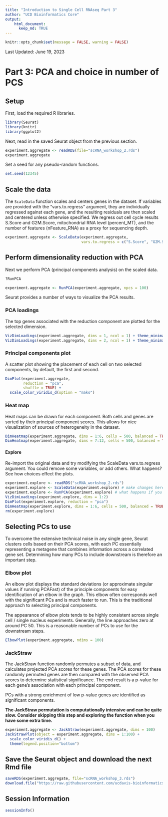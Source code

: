 ```yaml
---
title: "Introduction to Single Cell RNAseq Part 3"
author: "UCD Bioinformatics Core"
output:
    html_document:
      keep_md: TRUE
---
```


```r
knitr::opts_chunk$set(message = FALSE, warning = FALSE)
```

Last Updated: June 19, 2023

# Part 3: PCA and choice in number of PCS

## Setup

First, load the required R libraries.
```r
library(Seurat)
library(knitr)
library(ggplot2)
```

Next, read in the saved Seurat object from the previous section.
```r
experiment.aggregate <- readRDS(file="scRNA_workshop_2.rds")
experiment.aggregate
```

Set a seed for any pseudo-random functions.
```r
set.seed(12345)
```

## Scale the data

The `ScaleData` function scales and centers genes in the dataset. If variables are provided with the "vars.to.regress" argument, they are individually regressed against each gene, and the resulting residuals are then scaled and centered unless otherwise specified. We regress out cell cycle results S.Score and G2M.Score, mitochondrial RNA level (percent_MT), and the number of features (nFeature_RNA) as a proxy for sequencing depth.

```r
experiment.aggregate <- ScaleData(experiment.aggregate,
                                  vars.to.regress = c("S.Score", "G2M.Score", "percent_MT", "nFeature_RNA"))
```

## Perform dimensionality reduction with PCA

Next we perform PCA (principal components analysis) on the scaled data.  

```r
?RunPCA
```

```r
experiment.aggregate <- RunPCA(experiment.aggregate, npcs = 100)
```

Seurat provides a number of ways to visualize the PCA results.

### PCA loadings

The top genes associated with the reduction component are plotted for the selected dimension.

```r
VizDimLoadings(experiment.aggregate, dims = 1, ncol = 1) + theme_minimal(base_size = 8)
VizDimLoadings(experiment.aggregate, dims = 2, ncol = 1) + theme_minimal(base_size = 8)
```

### Principal components plot

A scatter plot showing the placement of each cell on two selected components, by default, the first and second.

```r
DimPlot(experiment.aggregate,
        reduction = "pca",
        shuffle = TRUE) +
  scale_color_viridis_d(option = "mako")
```

### Heat map

Heat maps can be drawn for each component. Both cells and genes are sorted by their principal component scores. This allows for nice visualization of sources of heterogeneity in the dataset.

```r
DimHeatmap(experiment.aggregate, dims = 1:6, cells = 500, balanced = TRUE)
DimHeatmap(experiment.aggregate, dims = 7:12, cells = 500, balanced = TRUE)
```

#### Explore

Re-import the original data and try modifying the ScaleData vars.to.regress argument. You could remove some variables, or add others. What happens? See how choices effect the plots.

```r
experiment.explore <- readRDS("scRNA_workshop_2.rds")
experiment.explore <- ScaleData(experiment.explore) # make changes here to explore the data
experiment.explore <- RunPCA(experiment.explore) # what happens if you adjust npcs?
VizDimLoadings(experiment.explore, dims = 1:2)
DimPlot(experiment.explore, reduction = "pca")
DimHeatmap(experiment.explore, dims = 1:6, cells = 500, balanced = TRUE) # adjust parameters
rm(experiment.explore)
```

## Selecting PCs to use

To overcome the extensive technical noise in any single gene, Seurat clusters cells based on their PCA scores, with each PC essentially representing a metagene that combines information across a correlated gene set. Determining how many PCs to include downstream is therefore an important step.

### Elbow plot

An elbow plot displays the standard deviations (or approximate singular values if running PCAFast) of the principle components for easy identification of an elbow in the graph. This elbow often corresponds well with the significant PCs and is much faster to run.  This is the traditional approach to selecting principal components.

The appearance of elbow plots tends to be highly consistent across single cell / single nucleus experiments. Generally, the line approaches zero at around PC 50. This is a reasonable number of PCs to use for the downstream steps.

```r
ElbowPlot(experiment.aggregate, ndims = 100)
```

### JackStraw

The JackStraw function randomly permutes a subset of data, and calculates projected PCA scores for these genes. The PCA scores for these randomly permuted genes are then compared with the observed PCA scores to determine statistical significance. The end result is a p-value for each gene's association with each principal component.

PCs with a strong enrichment of low p-value genes are identified as significant components.

**The JackStraw permutation is computationally intensive and can be quite slow. Consider skipping this step and exploring the function when you have some extra time.**

```r
experiment.aggregate <- JackStraw(experiment.aggregate, dims = 100)
JackStrawPlot(object = experiment.aggregate, dims = 1:100) +
  scale_color_viridis_d() +
  theme(legend.position="bottom")
```

## Save the Seurat object and download the next Rmd file
```r
saveRDS(experiment.aggregate, file="scRNA_workshop_3.rds")
download.file("https://raw.githubusercontent.com/ucdavis-bioinformatics-training/2023-June-Single-Cell-RNA-Seq-Analysis/main/data_analysis/scRNA_Workshop-PART4.Rmd", "scRNA_Workshop-PART4.Rmd")
```

## Session Information
```r
sessionInfo()
```
